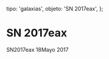
  tipo: 'galaxias',
  objeto: 'SN 2017eax',
};

# SN 2017eax

<Imagen
  src="registro/sn2017-eax_20170518_sn2017eax_20170518_i88.jpg"
  fecha="20170518"
/>

SN2017eax 18Mayo 2017